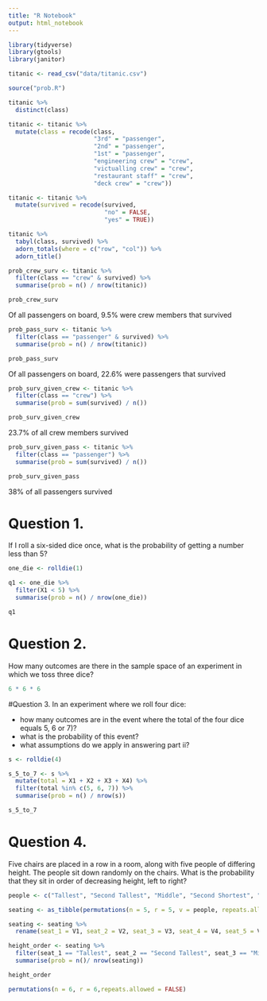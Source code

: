 ```yaml
---
title: "R Notebook"
output: html_notebook
---
```


```r
library(tidyverse)
library(gtools)
library(janitor)

titanic <- read_csv("data/titanic.csv")

source("prob.R")
```


```r
titanic %>% 
  distinct(class)
```

```r
titanic <- titanic %>% 
  mutate(class = recode(class,
                        "3rd" = "passenger",
                        "2nd" = "passenger",
                        "1st" = "passenger",
                        "engineering crew" = "crew",
                        "victualling crew" = "crew",
                        "restaurant staff" = "crew",
                        "deck crew" = "crew"))
```

```r
titanic <- titanic %>% 
  mutate(survived = recode(survived,
                           "no" = FALSE,
                           "yes" = TRUE))
```


```r
titanic %>% 
  tabyl(class, survived) %>% 
  adorn_totals(where = c("row", "col")) %>% 
  adorn_title()
```


```r
prob_crew_surv <- titanic %>% 
  filter(class == "crew" & survived) %>% 
  summarise(prob = n() / nrow(titanic))

prob_crew_surv
```
Of all passengers on board, 9.5% were crew members that survived


```r
prob_pass_surv <- titanic %>% 
  filter(class == "passenger" & survived) %>% 
  summarise(prob = n() / nrow(titanic))

prob_pass_surv
```
Of all passengers on board, 22.6% were passengers that survived


```r
prob_surv_given_crew <- titanic %>% 
  filter(class == "crew") %>% 
  summarise(prob = sum(survived) / n())

prob_surv_given_crew
```
23.7% of all crew members survived


```r
prob_surv_given_pass <- titanic %>% 
  filter(class == "passenger") %>% 
  summarise(prob = sum(survived) / n())

prob_surv_given_pass
```
38% of all passengers survived


# Question 1.
If I roll a six-sided dice once, what is the probability of getting a number less than 5?
```r
one_die <- rolldie(1) 

q1 <- one_die %>% 
  filter(X1 < 5) %>% 
  summarise(prob = n() / nrow(one_die))

q1
```


# Question 2.
How many outcomes are there in the sample space of an experiment in which we toss three dice?
```r
6 * 6 * 6
```


#Question 3.
In an experiment where we roll four dice:

- how many outcomes are in the event where the total of the four dice equals 5, 6 or 7)?
- what is the probability of this event?
- what assumptions do we apply in answering part ii?

```r
s <- rolldie(4)

s_5_to_7 <- s %>% 
  mutate(total = X1 + X2 + X3 + X4) %>% 
  filter(total %in% c(5, 6, 7)) %>% 
  summarise(prob = n() / nrow(s))

s_5_to_7
```


# Question 4.
Five chairs are placed in a row in a room, along with five people of differing height. The people sit down randomly on the chairs. What is the probability that they sit in order of decreasing height, left to right?

```r
people <- c("Tallest", "Second Tallest", "Middle", "Second Shortest", "Shortest")

seating <- as_tibble(permutations(n = 5, r = 5, v = people, repeats.allowed = FALSE))

seating <- seating %>% 
  rename(seat_1 = V1, seat_2 = V2, seat_3 = V3, seat_4 = V4, seat_5 = V5)

height_order <- seating %>% 
  filter(seat_1 == "Tallest", seat_2 == "Second Tallest", seat_3 == "Middle", seat_4 == "Second Shortest", seat_5 == "Shortest") %>% 
  summarise(prob = n()/ nrow(seating))

height_order
```

```r


permutations(n = 6, r = 6,repeats.allowed = FALSE)
```

